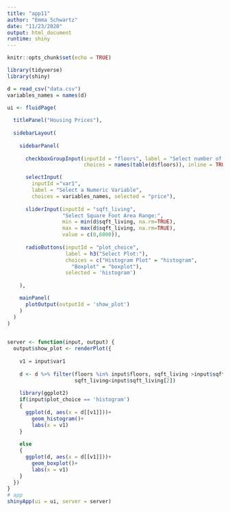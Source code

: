 ```yaml
---
title: "app11"
author: "Emma Schwartz"
date: "11/23/2020"
output: html_document
runtime: shiny
---
```


```r
knitr::opts_chunk$set(echo = TRUE)
```

```r
library(tidyverse)
library(shiny)

d = read_csv("data.csv")
variables_names = names(d)

ui <- fluidPage(
  
  titlePanel("Housing Prices"),
  
  sidebarLayout(
    
    sidebarPanel(
      
      checkboxGroupInput(inputId = "floors", label = "Select number of floors",
                         choices = names(table(d$floors)), inline = TRUE),

      selectInput(
        inputId ="var1",
        label = "Select a Numeric Variable",
        choices = variables_names, selected = "price"),
      
      sliderInput(inputId = "sqft_living",
                  "Select Square Foot Area Range:",
                  min = min(d$sqft_living, na.rm=TRUE),
                  max = max(d$sqft_living, na.rm=TRUE),
                  value = c(0,6000)),
      
      radioButtons(inputId = "plot_choice", 
                   label = h3("Select Plot:"),
                   choices = c("Histogram Plot" = "histogram",
                     "Boxplot" = "boxplot"),
                   selected = 'histogram')
      
    ),

    mainPanel(
      plotOutput(outputId = 'show_plot')
    )
  )
)

 
server <- function(input, output) {
  output$show_plot <- renderPlot({
    
    v1 = input$var1
   
    d <- d %>% filter(floors %in% input$floors, sqft_living >input$sqft_living[1], 
                      sqft_living<input$sqft_living[2])
    
    library(ggplot2)
    if(input$plot_choice == 'histogram')
    {
      ggplot(d, aes(x = d[[v1]]))+
        geom_histogram()+
        labs(x = v1)
    }
    
    else
    {
      ggplot(d, aes(x = d[[v1]]))+
        geom_boxplot()+
        labs(x = v1)
    }
  })
}
# app
shinyApp(ui = ui, server = server)
```


